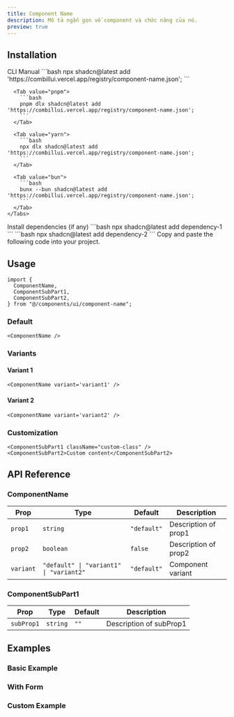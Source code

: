 ```yaml
---
title: Component Name
description: Mô tả ngắn gọn về component và chức năng của nó.
preview: true
---
```


<ComponentTabs name='component-name-default' />

## Installation

<ShadcnTabs defaultValue='cli'>
  <TabsList>
    <TabsTrigger value='cli'>
      CLI
    </TabsTrigger>
    <TabsTrigger value='manual'>
      Manual
    </TabsTrigger>
  </TabsList>

  <TabsContent value='cli'>
    <Tabs items={["npm", "pnpm", "yarn", "bun"]}>
      <Tab value="npm">
        ```bash
        npx shadcn@latest add 'https://combillui.vercel.app/registry/component-name.json';
        ```
      </Tab>
      
      <Tab value="pnpm">
        ```bash 
        pnpm dlx shadcn@latest add 'https://combillui.vercel.app/registry/component-name.json';
        ```
      </Tab>

      <Tab value="yarn">
        ```bash
        npx dlx shadcn@latest add 'https://combillui.vercel.app/registry/component-name.json';
        ```
      </Tab>

      <Tab value="bun">
        ```bash
        bunx --bun shadcn@latest add 'https://combillui.vercel.app/registry/component-name.json';
        ```
      </Tab>
    </Tabs>

  </TabsContent>

  <TabsContent value='manual'>
    <Steps>
      <Step>
        Install dependencies (if any)
        ```bash
        npx shadcn@latest add dependency-1
        ```
        ```bash
        npx shadcn@latest add dependency-2
        ```
      </Step>
      <Step>
        Copy and paste the following code into your project.
        <ComponentSource name="component-name" />
      </Step>
    </Steps>
  </TabsContent>
</ShadcnTabs>

## Usage

```tsx
import {
  ComponentName,
  ComponentSubPart1,
  ComponentSubPart2,
} from "@/components/ui/component-name";
```

### Default

```tsx
<ComponentName />
```

### Variants

#### Variant 1

```tsx
<ComponentName variant='variant1' />
```

#### Variant 2

```tsx
<ComponentName variant='variant2' />
```

### Customization

```tsx
<ComponentSubPart1 className="custom-class" />
<ComponentSubPart2>Custom content</ComponentSubPart2>
```

## API Reference

### ComponentName

| Prop      | Type                                    | Default     | Description          |
| --------- | --------------------------------------- | ----------- | -------------------- |
| `prop1`   | `string`                                | `"default"` | Description of prop1 |
| `prop2`   | `boolean`                               | `false`     | Description of prop2 |
| `variant` | `"default" \| "variant1" \| "variant2"` | `"default"` | Component variant    |

### ComponentSubPart1

| Prop       | Type     | Default | Description             |
| ---------- | -------- | ------- | ----------------------- |
| `subProp1` | `string` | `""`    | Description of subProp1 |

## Examples

### Basic Example

<ComponentTabs name='component-name-basic' />

### With Form

<ComponentTabs name='component-name-with-form' />

### Custom Example

<ComponentTabs name='component-name-custom' />
